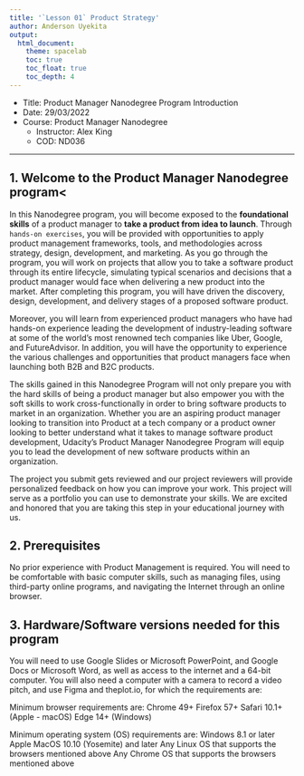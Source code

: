```yaml
---
title: '`Lesson 01` Product Strategy'
author: Anderson Uyekita
output:
  html_document:
    theme: spacelab
    toc: true
    toc_float: true
    toc_depth: 4
---
```


* Title: Product Manager Nanodegree Program Introduction
* Date: 29/03/2022
* Course: Product Manager Nanodegree
    * Instructor: Alex King
    * COD: ND036

--------------------------------------------------------------------------------

## 1. Welcome to the Product Manager Nanodegree program<

In this Nanodegree program, you will become exposed to the **foundational skills** of a product manager to **take a product from idea to launch**. Through `hands-on exercises`, you will be provided with opportunities to apply product management frameworks, tools, and methodologies across strategy, design, development, and marketing. As you go through the program, you will work on projects that allow you to take a software product through its entire lifecycle, simulating typical scenarios and decisions that a product manager would face when delivering a new product into the market. After completing this program, you will have driven the discovery, design, development, and delivery stages of a proposed software product.

Moreover, you will learn from experienced product managers who have had hands-on experience leading the development of industry-leading software at some of the world’s most renowned tech companies like Uber, Google, and FutureAdvisor. In addition, you will have the opportunity to experience the various challenges and opportunities that product managers face when launching both B2B and B2C products.

The skills gained in this Nanodegree Program will not only prepare you with the hard skills of being a product manager but also empower you with the soft skills to work cross-functionally in order to bring software products to market in an organization. Whether you are an aspiring product manager looking to transition into Product at a tech company or a product owner looking to better understand what it takes to manage software product development, Udacity’s Product Manager Nanodegree Program will equip you to lead the development of new software products within an organization.

The project you submit gets reviewed and our project reviewers will provide personalized feedback on how you can improve your work. This project will serve as a portfolio you can use to demonstrate your skills. We are excited and honored that you are taking this step in your educational journey with us.

## 2. Prerequisites

No prior experience with Product Management is required. You will need to be comfortable with basic computer skills, such as managing files, using third-party online programs, and navigating the Internet through an online browser.

## 3. Hardware/Software versions needed for this program

You will need to use Google Slides or Microsoft PowerPoint, and Google Docs or Microsoft Word, as well as access to the internet and a 64-bit computer. You will also need a computer with a camera to record a video pitch, and use Figma and theplot.io, for which the requirements are:

Minimum browser requirements are: Chrome 49+ Firefox 57+ Safari 10.1+ (Apple - macOS) Edge 14+ (Windows)

Minimum operating system (OS) requirements are: Windows 8.1 or later Apple MacOS 10.10 (Yosemite) and later Any Linux OS that supports the browsers mentioned above Any Chrome OS that supports the browsers mentioned above